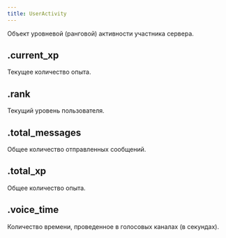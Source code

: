 ```yaml
---
title: UserActivity
---
```



Объект уровневой (ранговой) активности участника сервера.

## .current_xp

Текущее количество опыта.

<MdnRef dataType="Number" />

## .rank

Текущий уровень пользователя.

<MdnRef dataType="Number" />

## .total_messages

Общее количество отправленных сообщений.

<MdnRef dataType="Number" />

## .total_xp

Общее количество опыта.

<MdnRef dataType="Number" />

## .voice_time

Количество времени, проведенное в голосовых каналах (в секундах).

<MdnRef dataType="Number" />
